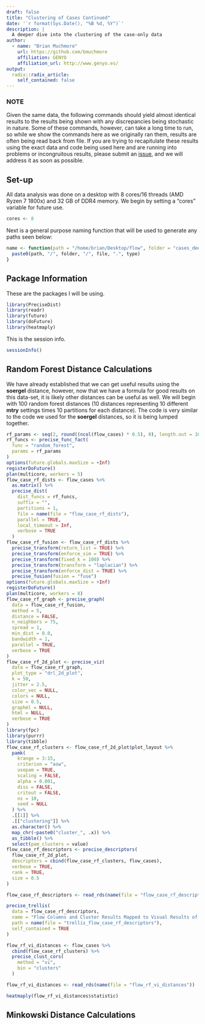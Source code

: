 ```yaml
---
draft: false
title: "Clustering of Cases Continued"
date: '`r format(Sys.Date(), "%B %d, %Y")`'
description: |
  A deeper dive into the clustering of the case-only data
author:
  - name: "Brian Muchmore"
    url: https://github.com/bmuchmore
    affiliation: GENYO
    affiliation_url: http://www.genyo.es/
output:
  radix::radix_article:
    self_contained: false
---
```


### NOTE

Given the same data, the following commands should yield almost identical results to the results being shown with any discrepancies being stochastic in nature. Some of these commands, however, can take a long time to run, so while we show the commands here as we originally ran them, results are often being read back from file. If you are trying to recapitulate these results using the exact data and code being used here and are running into problems or incongruitous results, please submit an [issue](https://github.com/bmuchmore/PreciseDist_Paper/issues), and we will address it as soon as possible.    

## Set-up    

All data analysis was done on a desktop with 8 cores/16 threads (AMD Ryzen 7 1800x) and 32 GB of DDR4 memory. We begin by setting a "cores" variable for future use.    

```r
cores <- 8
```

Next is a general purpose naming function that will be used to generate any paths seen below:    

```r
name <- function(path = "/home/brian/Desktop/flow", folder = "cases_deeper", file, type = "rds") {
  paste0(path, "/", folder, "/", file, ".", type)
}
```

## Package Information    

These are the packages I will be using.

```r
library(PreciseDist)
library(readr)
library(future)
library(doFuture)
library(heatmaply)
```

This is the session info.    

```r
sessionInfo()
```

## Random Forest Distance Calculations    

We have already established that we can get useful results using the **soergel** distance, however, now that we have a formula for good results on this data-set, it is likely other distances can be useful as well. We will begin with 100 random forest distances (10 distances representing 10 different **mtry** settings times 10 partitions for each distance). The code is very similar to the code we used for the **soergel** distances, so it is being lumped together.    

```r
rf_params <- seq(2, round((ncol(flow_cases) * 0.5), 0), length.out = 10) %>% map_dbl(~round(.x, 0))
rf_funcs <- precise_func_fact(
  func = "random_forest",
  params = rf_params
)
options(future.globals.maxSize = +Inf)
registerDoFuture()
plan(multicore, workers = 5)
flow_case_rf_dists <- flow_cases %>%
  as.matrix() %>%
  precise_dist(
    dist_funcs = rf_funcs,
    suffix = "",
    partitions = 1,
    file = name(file = "flow_case_rf_dists"),
    parallel = TRUE,
    local_timeout = Inf,
    verbose = TRUE
  )
flow_case_rf_fusion <- flow_case_rf_dists %>%
  precise_transform(return_list = TRUE) %>%
  precise_transform(enforce_sim = TRUE) %>%
  precise_transform(fixed_k = 100) %>%
  precise_transform(transform = "laplacian") %>%
  precise_transform(enforce_dist = TRUE) %>%
  precise_fusion(fusion = "fuse")
options(future.globals.maxSize = +Inf)
registerDoFuture()
plan(multicore, workers = 8)
flow_case_rf_graph <- precise_graph(
  data = flow_case_rf_fusion,
  method = 5,
  distance = FALSE,
  n_neighbors = 75,
  spread = 1,
  min_dist = 0.0,
  bandwidth = 1,
  parallel = TRUE,
  verbose = TRUE
)
flow_case_rf_2d_plot <- precise_viz(
  data = flow_case_rf_graph,
  plot_type = "drl_2d_plot",
  k = 50,
  jitter = 2.5,
  color_vec = NULL,
  colors = NULL,
  size = 0.5,
  graphml = NULL,
  html = NULL,
  verbose = TRUE
)
library(fpc)
library(purrr)
library(tibble)
flow_case_rf_clusters <- flow_case_rf_2d_plot$plot_layout %>%
  pamk(
    krange = 3:15,
    criterion = "asw", 
    usepam = TRUE,
    scaling = FALSE, 
    alpha = 0.001, 
    diss = FALSE,
    critout = FALSE, 
    ns = 10, 
    seed = NULL
  ) %>%
  .[[1]] %>%
  .[["clustering"]] %>%
  as.character() %>%
  map_chr(~paste0("cluster_", .x)) %>%
  as_tibble() %>%
  select(pam_clusters = value)
flow_case_rf_descriptors <- precise_descriptors(
  flow_case_rf_2d_plot,
  descriptors = cbind(flow_case_rf_clusters, flow_cases),
  verbose = TRUE,
  rank = TRUE,
  size = 0.5
)
```

```r
flow_case_rf_descriptors <- read_rds(name(file = "flow_case_rf_descriptors"))
```

```r
precise_trellis(
  data = flow_case_rf_descriptors, 
  name = "Flow Columns and Cluster Results Mapped to Visual Results of Fused RF Distances",
  path = name(file = "trellis_flow_case_rf_descriptors"), 
  self_contained = TRUE
)
```

```r
flow_rf_vi_distances <- flow_cases %>%
  cbind(flow_case_rf_clusters) %>%
  precise_clust_cors(
    method = "vi", 
    bin = "clusters"
  )
```

```r
flow_rf_vi_distances <- read_rds(name(file = "flow_rf_vi_distances"))
```

```r
heatmaply(flow_rf_vi_distances$statistic)
```



## Minkowski Distance Calculations    



















